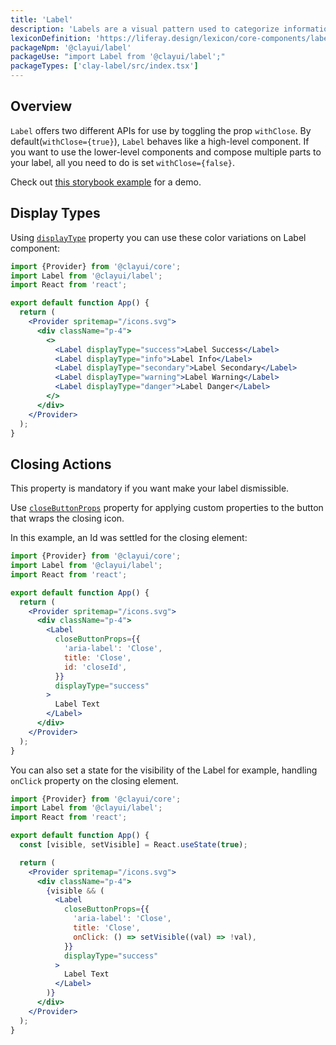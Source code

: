 ```yaml
---
title: 'Label'
description: 'Labels are a visual pattern used to categorize information providing quick and easy recognition.'
lexiconDefinition: 'https://liferay.design/lexicon/core-components/labels/'
packageNpm: '@clayui/label'
packageUse: "import Label from '@clayui/label';"
packageTypes: ['clay-label/src/index.tsx']
---
```


## Overview

`Label` offers two different APIs for use by toggling the prop `withClose`. By default(`withClose={true}`), `Label` behaves like a high-level component. If you want to use the lower-level components and compose multiple parts to your label, all you need to do is set `withClose={false}`.

Check out [this storybook example](https://storybook.clayui.com/?path=/story/design-system-components-label--content-before) for a demo.

## Display Types

Using [`displayType`](#api-displayType) property you can use these color variations on Label component:

```jsx preview
import {Provider} from '@clayui/core';
import Label from '@clayui/label';
import React from 'react';

export default function App() {
  return (
    <Provider spritemap="/icons.svg">
      <div className="p-4">
        <>
          <Label displayType="success">Label Success</Label>
          <Label displayType="info">Label Info</Label>
          <Label displayType="secondary">Label Secondary</Label>
          <Label displayType="warning">Label Warning</Label>
          <Label displayType="danger">Label Danger</Label>
        </>
      </div>
    </Provider>
  );
}
```

## Closing Actions

<div className="clay-site-alert alert alert-warning">
  This property is mandatory if you want make your label dismissible.
</div>

Use [`closeButtonProps`](#api-closeButtonProps) property for applying custom properties to the button that wraps the closing icon.

In this example, an Id was settled for the closing element:

```jsx preview
import {Provider} from '@clayui/core';
import Label from '@clayui/label';
import React from 'react';

export default function App() {
  return (
    <Provider spritemap="/icons.svg">
      <div className="p-4">
        <Label
          closeButtonProps={{
            'aria-label': 'Close',
            title: 'Close',
            id: 'closeId',
          }}
          displayType="success"
        >
          Label Text
        </Label>
      </div>
    </Provider>
  );
}
```

You can also set a state for the visibility of the Label for example, handling `onClick` property on the closing element.

```jsx preview
import {Provider} from '@clayui/core';
import Label from '@clayui/label';
import React from 'react';

export default function App() {
  const [visible, setVisible] = React.useState(true);

  return (
    <Provider spritemap="/icons.svg">
      <div className="p-4">
        {visible && (
          <Label
            closeButtonProps={{
              'aria-label': 'Close',
              title: 'Close',
              onClick: () => setVisible((val) => !val),
            }}
            displayType="success"
          >
            Label Text
          </Label>
        )}
      </div>
    </Provider>
  );
}
```
